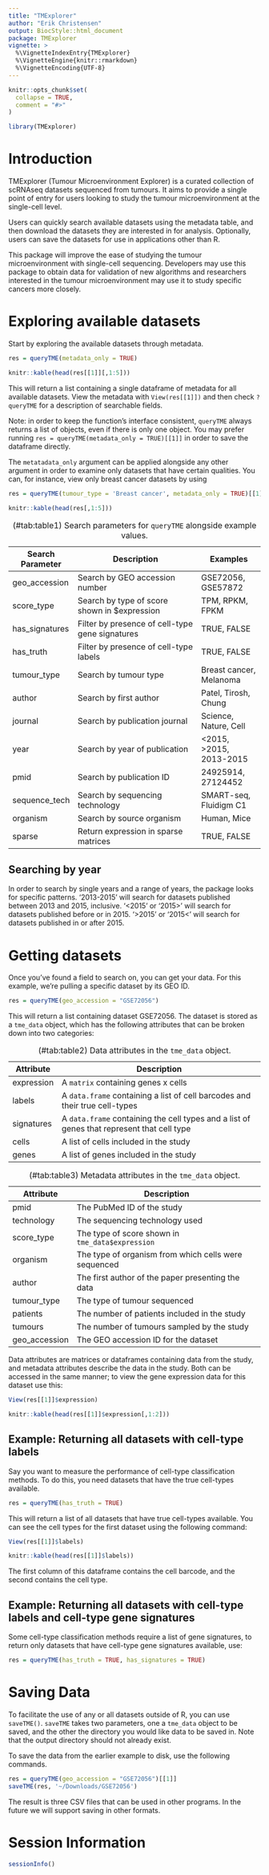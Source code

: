 ```yaml
---
title: "TMExplorer"
author: "Erik Christensen"
output: BiocStyle::html_document
package: TMExplorer
vignette: >
  %\VignetteIndexEntry{TMExplorer}
  %\VignetteEngine{knitr::rmarkdown}
  %\VignetteEncoding{UTF-8}
---
```


```r
knitr::opts_chunk$set(
  collapse = TRUE,
  comment = "#>"
)
```

```r
library(TMExplorer)
```
# Introduction

TMExplorer (Tumour Microenvironment Explorer) is a curated collection of scRNAseq datasets sequenced from tumours. 
It aims to provide a single point of entry for users looking to study the tumour microenvironment at the single-cell level. 

Users can quickly search available datasets using the metadata table, and then download the datasets they are interested in for analysis. 
Optionally, users can save the datasets for use in applications other than R. 

This package will improve the ease of studying the tumour microenvironment with single-cell sequencing. 
Developers may use this package to obtain data for validation of new algorithms and researchers interested in the tumour microenvironment may use it to study specific cancers more closely. 

# Exploring available datasets

Start by exploring the available datasets through metadata.

```r
res = queryTME(metadata_only = TRUE)
```
```r
knitr::kable(head(res[[1]][,1:5]))
```

This will return a list containing a single dataframe of metadata for all available datasets. 
View the metadata with `View(res[[1]])` and then check `?queryTME` for a description of searchable fields.

Note: in order to keep the function's interface consistent, `queryTME` always returns a list of objects, even if there is only one object. 
You may prefer running `res = queryTME(metadata_only = TRUE)[[1]]` in order to save the dataframe directly.

The `metatadata_only` argument can be applied alongside any other argument in order to examine only datasets that have certain qualities. 
You can, for instance, view only breast cancer datasets by using 

```r
res = queryTME(tumour_type = 'Breast cancer', metadata_only = TRUE)[[1]]
```
```r
knitr::kable(head(res[,1:5]))
```

Search Parameter | Description                                     | Examples                
---------------- | ----------------------------------------------- | ----------------------- 
geo_accession    | Search by GEO accession number                  | GSE72056, GSE57872      
score_type       | Search by type of score shown in $expression    | TPM, RPKM, FPKM         
has_signatures   | Filter by presence of cell-type gene signatures | TRUE, FALSE             
has_truth        | Filter by presence of cell-type labels          | TRUE, FALSE             
tumour_type      | Search by tumour type                           | Breast cancer, Melanoma 
author           | Search by first author                          | Patel, Tirosh, Chung    
journal          | Search by publication journal                   | Science, Nature, Cell   
year             | Search by year of publication                   | <2015, >2015, 2013-2015 
pmid             | Search by publication ID                        | 24925914, 27124452      
sequence_tech    | Search by sequencing technology                 | SMART-seq, Fluidigm C1  
organism         | Search by source organism                       | Human, Mice             
sparse           | Return expression in sparse matrices            | TRUE, FALSE

: (\#tab:table1) Search parameters for `queryTME` alongside example values.

## Searching by year

In order to search by single years and a range of years, the package looks for specific patterns. 
'2013-2015' will search for datasets published between 2013 and 2015, inclusive. 
'<2015' or '2015>' will search for datasets published before or in 2015. 
'>2015' or '2015<' will search for datasets published in or after 2015.

# Getting datasets

Once you've found a field to search on, you can get your data. 
For this example, we're pulling a specific dataset by its GEO ID.

```r
res = queryTME(geo_accession = "GSE72056")
```

This will return a list containing dataset GSE72056. 
The dataset is stored as a `tme_data` object, which has the following attributes that can be broken down into two categories:

| Attribute     | Description |
| ------------- | --------------------------------------------------------------------------- |
| expression    | A `matrix` containing genes x cells  |
| labels        | A `data.frame` containing a list of cell barcodes and their true cell-types |
| signatures    | A `data.frame` containing the cell types and a list of genes that represent that cell type |
| cells         | A list of cells included in the study |
| genes         | A list of genes included in the study |

: (\#tab:table2) Data attributes in the `tme_data` object.

| Attribute     | Description |
| ------------- | --------------------------------------------------------------- |
| pmid          | The PubMed ID of the study |
| technology    | The sequencing technology used |
| score_type    | The type of score shown in `tme_data$expression` |
| organism      | The type of organism from which cells were sequenced |
| author        | The first author of the paper presenting the data |
| tumour_type   | The type of tumour sequenced |
| patients      | The number of patients included in the study |
| tumours       | The number of tumours sampled by the study |
| geo_accession | The GEO accession ID for the dataset |

: (\#tab:table3) Metadata attributes in the `tme_data` object.

Data attributes are matrices or dataframes containing data from the study, and metadata attributes describe the data in the study. 
Both can be accessed in the same manner; to view the gene expression data for this dataset use this:
```r
View(res[[1]]$expression)
```
```r
knitr::kable(head(res[[1]]$expression[,1:2]))
```

## Example: Returning all datasets with cell-type labels

Say you want to measure the performance of cell-type classification methods. 
To do this, you need datasets that have the true cell-types available. 
```r
res = queryTME(has_truth = TRUE)
```
This will return a list of all datasets that have true cell-types available. 
You can see the cell types for the first dataset using the following command:
```r
View(res[[1]]$labels)
```
```r
knitr::kable(head(res[[1]]$labels))
```

The first column of this dataframe contains the cell barcode, and the second contains the cell type. 

## Example: Returning all datasets with cell-type labels and cell-type gene signatures

Some cell-type classification methods require a list of gene signatures, to return only datasets that have cell-type gene signatures available, use:
```r
res = queryTME(has_truth = TRUE, has_signatures = TRUE)
```

# Saving Data

To facilitate the use of any or all datasets outside of R, you can use `saveTME()`. 
`saveTME` takes two parameters, one a `tme_data` object to be saved, and the other the directory you would like data to be saved in. 
Note that the output directory should not already exist.

To save the data from the earlier example to disk, use the following commands.

```r
res = queryTME(geo_accession = "GSE72056")[[1]]
saveTME(res, '~/Downloads/GSE72056')
```
The result is three CSV files that can be used in other programs. In the future we will support saving in other formats.


# Session Information
```r
sessionInfo()
```
